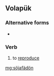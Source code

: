 ==Volapük==

===Alternative forms===
* {{l|vo|soyjafaydoyn}}

===Verb===
{{infl|vo|verb}}

# to [[reproduce]]

[[mg:söjafädön]]
